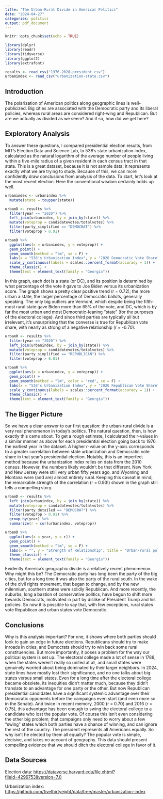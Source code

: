 ```yaml
---
title: "The Urban-Rural Divide in American Politics"
date: "2024-04-27"
categories: politics
output: pdf_document
---
```


```r
knitr::opts_chunk$set(echo = TRUE)
```

```r
library(dplyr)
library(readr)
library(tidyverse)
library(ggplot2)
library(extrafont)
```

```r
results <- read_csv("1976-2020-president.csv")
urbanindex <- read_csv("urbanization-state.csv")
```

## Introduction

The polarization of American politics along geographic lines is well-publicized. Big cities are associated with the Democratic party and its liberal policies, whereas rural areas are considered right-wing and Republican. But are we actually as divided as we seem? And if so, how did we get here?

## Exploratory Analysis

To answer these questions, I compared presidential election results, from MIT's Election Data and Science Lab, to 538's state urbanization index, calculated as the natural logarithm of the average number of people living within a five-mile radius of a given resident in each census tract in that state. This is a great dataset, because it is not sample data; it represents exactly what we are trying to study. Because of this, we can more confidently draw conclusions from analysis of the data. To start, let's look at the most recent election. Here the conventional wisdom certainly holds up well.

```r
urbanindex <- urbanindex %>% 
  mutate(state = toupper(state))
```

```r
urbanD <- results %>%
  filter(year == "2020") %>% 
  left_join(urbanindex, by = join_by(state)) %>% 
  mutate(voteprop = candidatevotes/totalvotes) %>% 
  filter(party_simplified == "DEMOCRAT") %>% 
  filter(voteprop > 0.01)

urbanD %>% 
  ggplot(aes(x = urbanindex, y = voteprop)) +
  geom_point() +
  geom_smooth(method = "lm", se = F) +
  labs(x = "538's Urbanization Index", y = "2020 Democratic Vote Share", title = "The more urban a state, the better Biden's performance") +
  scale_y_continuous(labels = scales::percent_format(accuracy = 1)) +
  theme_classic() +
  theme(text = element_text(family = "Georgia"))
```

In this graph, each dot is a state (or DC), and its position is determined by what percentage of the vote it gave to Joe Biden versus its urbanization score. The graph shows a pretty clear positive trend (r = 0.72); the more urban a state, the larger percentage of Democratic ballots, generally speaking. The only big outliers are Vermont, which despite being the fifth-most rural state gave Biden more than 65% of the vote, and DC, which is by far the most urban and most Democratic-leaning "state" (for the purposes of the electoral college). And since third parties are typically all but irrelevant, it's unsurprising that the converse is true for Republican vote share, with nearly as strong of a negative relationship (r = -0.70).

```r
urbanR <- results %>%
  filter(year == "2020") %>% 
  left_join(urbanindex, by = join_by(state)) %>% 
  mutate(voteprop = candidatevotes/totalvotes) %>% 
  filter(party_simplified == "REPUBLICAN") %>% 
  filter(voteprop > 0.01)

urbanR %>% 
  ggplot(aes(x = urbanindex, y = voteprop)) +
  geom_point() +
  geom_smooth(method = "lm", color = "red", se = F) +
  labs(x = "538's Urbanization Index", y = "2020 Republican Vote Share", title = "The more urban a state, the worse Trump's performance") +
  scale_y_continuous(labels = scales::percent_format(accuracy = 1)) +
  theme_classic() +
  theme(text = element_text(family = "Georgia"))
```

## The Bigger Picture

So we have a clear answer to our first question: the urban-rural divide is a very real phenomenon in today's politics. The natural question, then, is how exactly this came about. To get a rough estimate, I calculated the r-values in a similar manner as above for each presidential election going back to 1976, the earliest year in the dataset. A higher r-value on the y-axis corresponds to a greater correlation between state urbanization and Democratic vote share in that year's presidential election. Notably, this is an imperfect method because the urbanization index relies on data from the 2010 census. However, the numbers likely wouldn't be that different. New York and New Jersey were still very urban fifty years ago, and Wyoming and Montana were (and are) almost entirely rural. Keeping this caveat in mind, the remarkable strength of the correlation (r = 0.93!) shown in the graph still tells a compelling story.

```r
urbanD <- results %>% 
  left_join(urbanindex, by = join_by(state)) %>% 
  mutate(voteprop = candidatevotes/totalvotes) %>% 
  filter(party_detailed == "DEMOCRAT") %>%
  filter(voteprop > 0.01) %>% 
  group_by(year) %>% 
  summarize(r = cor(urbanindex, voteprop))

urbanD %>% 
  ggplot(aes(x = year, y = r)) +
  geom_point() +
  geom_smooth(method = "lm", se = F) +
  labs(x = "", y = "Strength of Relationship", title = "Urban-rural polarization has increased dramatically") +
  theme_classic() +
  theme(text = element_text(family = "Georgia"))
```

Evidently America's geographic divide is a relatively recent phenomenon. Why might this be? The Democratic party has long been the party of the big cities, but for a long time it was also the party of the rural south. In the wake of the civil rights movement, that began to change, and by the new milennium, southern states were solidly Republican. And more recently, the suburbs, long a bastion of conservative politics, have begun to shift more towards Democrats, motivated in part by dislike of President Trump and his policies. So now it is possible to say that, with few exceptions, rural states vote Republican and urban states vote Democratic.

## Conclusions

Why is this analysis important? For one, it shows where both parties should look to gain an edge in future elections. Republicans should try to make inroads in cities, and Democrats should try to win back some rural constituencies. But more importantly, it poses a problem for the way our political system is set up. The electoral college made a lot of sense in 1788, when the states weren't really so united at all, and small states were genuinely worried about being dominated by their larger neighbors. In 2024, state lines have mostly lost their significance, and no one talks about big states versus small states. Even for a long time after the electoral college became obsolete, its inequities didn't matter much, because they didn't translate to an advantage for one party or the other. But now Republican presidential candidates have a significant systemic advantage over their Democratic opponents before the campaigns even start (and even more so in the Senate). And twice in recent memory, 2000 (r = 0.70) and 2016 (r = 0.75), this advantage has been enough to swing the electoral college to a candidate who lost the popular vote. Of course this isn't even considering the other big problem; that campaigns only need to worry about a few "swing" states which both parties have a chance of winning, and can ignore the rest of the country. The president represents all Americans equally. So why isn't he elected by them all equally? The popular vote is simple, decisive, and takes no account of geography. This data should present compelling evidence that we should ditch the electoral college in favor of it.

## Data Sources

Election data: <https://dataverse.harvard.edu/file.xhtml?fileId=4299753&version=7.0>

Urbanization index: <https://github.com/fivethirtyeight/data/tree/master/urbanization-index>
